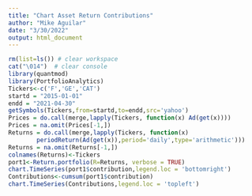 ```yaml
---
title: "Chart Asset Return Contributions"
author: "Mike Aguilar"
date: "3/30/2022"
output: html_document
---
```



<!-- ## Chart asset return contributions -->
```r
rm(list=ls()) # clear workspace
cat("\014")  # clear console
library(quantmod)
library(PortfolioAnalytics)
Tickers<-c('F','GE','CAT')
startd = "2015-01-01"
endd = "2021-04-30"
getSymbols(Tickers,from=startd,to=endd,src='yahoo')
Prices = do.call(merge,lapply(Tickers, function(x) Ad(get(x))))
Prices = na.omit(Prices[-1,])
Returns = do.call(merge,lapply(Tickers, function(x) 
        periodReturn(Ad(get(x)),period='daily',type='arithmetic')))
Returns = na.omit(Returns[-1,])
colnames(Returns)<-Tickers
port1<-Return.portfolio(R=Returns, verbose = TRUE)
chart.TimeSeries(port1$contribution,legend.loc = 'bottomright')
Contributions<-cumsum(port1$contribution)
chart.TimeSeries(Contributions,legend.loc = 'topleft')
```
